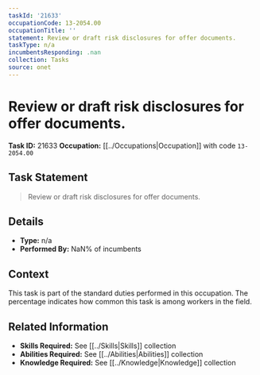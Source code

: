```yaml
---
taskId: '21633'
occupationCode: 13-2054.00
occupationTitle: ''
statement: Review or draft risk disclosures for offer documents.
taskType: n/a
incumbentsResponding: .nan
collection: Tasks
source: onet
---
```

# Review or draft risk disclosures for offer documents.

**Task ID:** 21633
**Occupation:** [[../Occupations|Occupation]] with code `13-2054.00`

## Task Statement

> Review or draft risk disclosures for offer documents.

## Details

- **Type:** n/a
- **Performed By:** NaN% of incumbents

## Context

This task is part of the standard duties performed in this occupation. The percentage indicates how common this task is among workers in the field.

## Related Information

- **Skills Required:** See [[../Skills|Skills]] collection
- **Abilities Required:** See [[../Abilities|Abilities]] collection
- **Knowledge Required:** See [[../Knowledge|Knowledge]] collection
